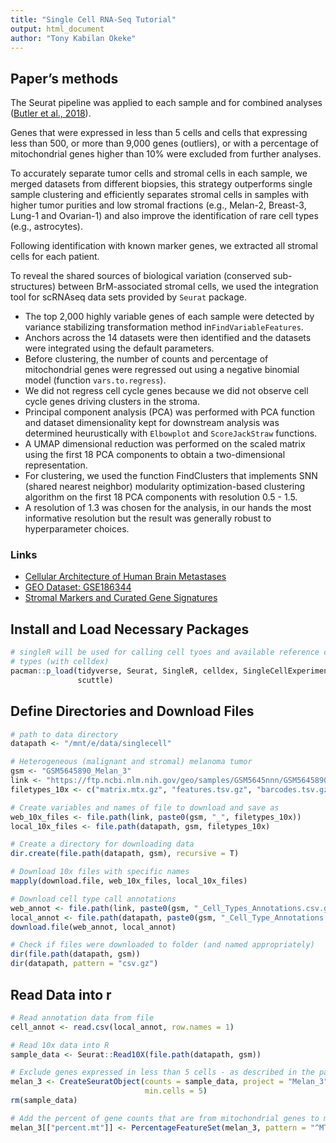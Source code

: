 ```yaml
---
title: "Single Cell RNA-Seq Tutorial"
output: html_document
author: "Tony Kabilan Okeke"
---
```


## Paper's methods

The Seurat pipeline was applied to each sample and for combined analyses 
([Butler et al., 2018](https://www.nature.com/articles/nbt.4096)).  

Genes that were expressed in less than 5 cells and cells that expressing less 
than 500, or more than 9,000 genes (outliers), or with a percentage of 
mitochondrial genes higher than 10% were excluded from further analyses. 

To accurately separate tumor cells and stromal cells in each sample, we merged 
datasets from different biopsies, this strategy outperforms single sample 
clustering and efficiently separates stromal cells in samples with higher tumor 
purities and low stromal fractions (e.g., Melan-2, Breast-3, Lung-1 and 
Ovarian-1) and also improve the identification of rare cell types 
(e.g., astrocytes). 

Following identification with known marker genes, we extracted all stromal 
cells for each patient.

To reveal the shared sources of biological variation (conserved sub-structures) 
between BrM-associated stromal cells, we used the integration tool for 
scRNAseq data sets provided by `Seurat` package. 

- The top 2,000 highly variable genes of each sample were detected by variance 
stabilizing transformation method in` FindVariableFeatures`. 
- Anchors across the 14 datasets were then identified and the datasets were 
integrated using the default parameters. 
- Before clustering, the number of counts and percentage of mitochondrial genes 
were regressed out using a negative binomial model (function `vars.to.regress`). 
- We did not regress cell cycle genes because we did not observe cell cycle 
genes driving clusters in the stroma. 
- Principal component analysis (PCA) was performed with PCA function and 
dataset dimensionality kept for downstream analysis was determined 
heurustically with `Elbowplot` and `ScoreJackStraw` functions. 
- A UMAP dimensional reduction was performed on the scaled matrix using the 
first 18 PCA components to obtain a two-dimensional representation. 
- For clustering, we used the function FindClusters that implements SNN 
(shared nearest neighbor) modularity optimization-based clustering algorithm 
on the first 18 PCA components with resolution 0.5 - 1.5. 
- A resolution of 1.3 was chosen for the analysis, in our hands the most 
informative resolution but the result was generally robust to hyperparameter 
choices.


### Links

- [Cellular Architecture of Human Brain Metastases](https://pubmed.ncbi.nlm.nih.gov/35063085)
- [GEO Dataset: GSE186344](https://www.ncbi.nlm.nih.gov/geo/query/acc.cgi?acc=GSE186344)
- [Stromal Markers and Curated Gene Signatures](https://www.sciencedirect.com/science/article/pii/S0092867421015658?via%3Dihub#mmc2)


## Install and Load Necessary Packages

```r
# singleR will be used for calling cell tyoes and available reference cell
# types (with celldex)
pacman::p_load(tidyverse, Seurat, SingleR, celldex, SingleCellExperiment,
               scuttle)
```


## Define Directories and Download Files

```r
# path to data directory
datapath <- "/mnt/e/data/singlecell"

# Heterogeneous (malignant and stromal) melanoma tumor
gsm <- "GSM5645890_Melan_3"
link <- "https://ftp.ncbi.nlm.nih.gov/geo/samples/GSM5645nnn/GSM5645890/suppl"
filetypes_10x <- c("matrix.mtx.gz", "features.tsv.gz", "barcodes.tsv.gz")

# Create variables and names of file to download and save as
web_10x_files <- file.path(link, paste0(gsm, "_", filetypes_10x))
local_10x_files <- file.path(datapath, gsm, filetypes_10x)

# Create a directory for downloading data
dir.create(file.path(datapath, gsm), recursive = T)

# Download 10x files with specific names
mapply(download.file, web_10x_files, local_10x_files)

# Download cell type call annotations
web_annot <- file.path(link, paste0(gsm, "_Cell_Types_Annotations.csv.gz"))
local_annot <- file.path(datapath, paste0(gsm, "_Cell_Type_Annotations.csv.gz"))
download.file(web_annot, local_annot)

# Check if files were downloaded to folder (and named appropriately)
dir(file.path(datapath, gsm))
dir(datapath, pattern = "csv.gz")
```


## Read Data into r

```r
# Read annotation data from file
cell_annot <- read.csv(local_annot, row.names = 1)

# Read 10x data into R
sample_data <- Seurat::Read10X(file.path(datapath, gsm))

# Exclude genes expressed in less than 5 cells - as described in the paper
melan_3 <- CreateSeuratObject(counts = sample_data, project = "Melan_3",
                              min.cells = 5)
rm(sample_data)

# Add the percent of gene counts that are from mitochondrial genes to metadata
melan_3[["percent.mt"]] <- PercentageFeatureSet(melan_3, pattern = "^MT-")
```
